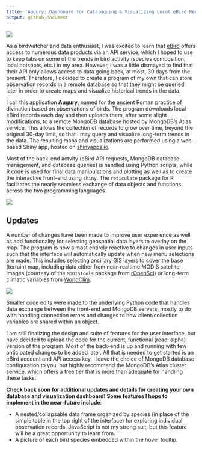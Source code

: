 ```yaml
---
title: 'Augury: Dashboard for Cataloguing & Visualizing Local eBird Records'
output: github_document
---
```


![](image/diagram.png)

As a birdwatcher and data enthusiast, I was excited to learn that [eBird](https://ebird.org/) offers access to numerous data products via an API service, which I hoped to use to keep tabs on some of the trends in bird activity (species composition, local hotspots, etc.) in my area. However, I was a little dismayed to find that their API only allows access to data going back, at most, 30 days from the present. Therefore, I decided to create a program of my own that can store observation records in a remote database so that they might be queried later in order to create maps and visualize historical trends in the data.

I call this application **Augury**, named for the ancient Roman practice of divination based on observations of birds. The program downloads local eBird records each day and then uploads them, after some slight modifications, to a remote MongoDB database hosted by MongoDB's Atlas service. This allows the collection of records to grow over time, beyond the original 30-day limit, so that I may query and visualize long-term trends in the data. The resulting maps and visualizations are performed using a web-based Shiny app, hosted on [shinyapps.io](https://www.shinyapps.io).

Most of the back-end actvity (eBird API requests, MongoDB database management, and database queries) is handled using Python scripts, while R code is used for final data manipulations and plotting as well as to create the interactive front-end using `shiny`. The `reticulate` package for R facilitates the nearly seamless exchange of data objects and functions across the two programming languages.

![](image/example.png)

## **Updates**

A number of changes have been made to improve user experience as well as add functionality for selecting geospatial data layers to overlay on the map. The program is now almost entirely reactive to changes in user inputs such that the interface will automatically update when new menu selections are made. This includes selecting ancillary GIS layers to cover the base (terrain) map, including data either from near-realtime MODIS satellite images (courtesy of the `MODISTools` package from [rOpenSci](https://ropensci.org/)) or long-term climatic variables from [WorldClim](https://worldclim.org/).

![](image/example2.png)

Smaller code edits were made to the underlying Python code that handles data exchange between the front-end and MongoDB servers, mostly to do with handling connection errors and changes to how client/collection variables are shared within an object. 

I am still finalizing the design and suite of features for the user interface, but have decided to upload the code for the current, functional (read: alpha) version of the program. Most of the back-end is up and running with few anticipated changes to be added later. All that is needed to get started is an eBird account and API access key. I leave the choice of MongoDB database configuration to you, but highly recommend the MongoDB's Atlas cluster service, which offers a free tier that is more than adequate for handling these tasks.

**Check back soon for additional updates and details for creating your own database and visualization dashboard! Some features I hope to implement in the near-future include**:

* A nested/collapsable data frame organized by species (in place of the simple table in the top right of the interface) for exploring individual observation records. JavaScript is not my strong suit, but this feature will be a great opportunity to learn from.
* A picture of each bird species embedded within the hover tooltip.
